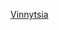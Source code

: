 {{WPSS-cat}}
{{Stub Category
|article=[[烏克蘭|烏克蘭]][[文尼察州|文尼察州]]地理
|newstub=Vinnytsia-geo-stub|category=文尼察州地理}}
{{Hiddencat}}

[[Category:烏克蘭地理小作品|Vinnytsia]]